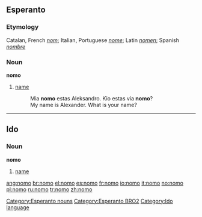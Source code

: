 ==Esperanto==
===Etymology===
Catalan, French ''[[nom]]''; Italian, Portuguese ''[[nome]]''; Latin ''[[nomen]]''; Spanish ''[[nombre]]''

===Noun===
'''nomo'''

#[[name]]
#: Mia '''nomo''' estas Aleksandro. Kio estas via '''nomo'''?
#: My name is Alexander.  What is your name?
[[Category:Esperanto nouns]]
[[Category:Esperanto BRO2]]

----

==Ido==
===Noun===
'''nomo'''

# [[name]]

[[Category:Ido language]]
{{eo-noun}}

[[ang:nomo]]
[[br:nomo]]
[[el:nomo]]
[[es:nomo]]
[[fr:nomo]]
[[io:nomo]]
[[it:nomo]]
[[no:nomo]]
[[pl:nomo]]
[[ru:nomo]]
[[tr:nomo]]
[[zh:nomo]]